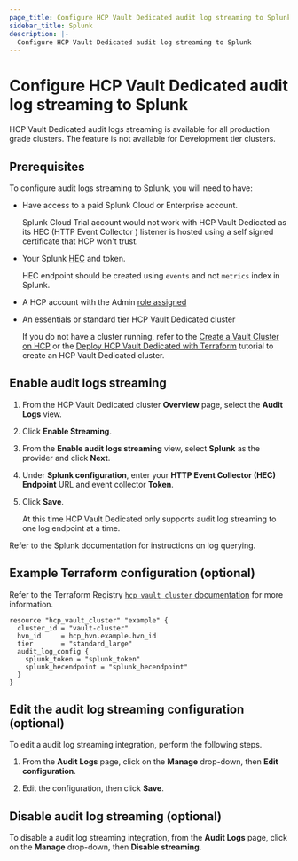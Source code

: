 ```yaml
---
page_title: Configure HCP Vault Dedicated audit log streaming to Splunk
sidebar_title: Splunk
description: |-
  Configure HCP Vault Dedicated audit log streaming to Splunk
---
```


# Configure HCP Vault Dedicated audit log streaming to Splunk

<Note title="Availability">

HCP Vault Dedicated audit logs streaming is available for all
production grade clusters. The feature is not available for Development tier
clusters.

</Note>

## Prerequisites

To configure audit logs streaming to Splunk, you will need to
have:

- Have access to a paid Splunk Cloud or Enterprise account.

  <Note>

  Splunk Cloud Trial account would not work with HCP Vault Dedicated as its HEC (HTTP Event Collector ) listener is hosted using a self signed certificate that HCP won't trust.

  </Note>

- Your Splunk [HEC](https://docs.splunk.com/Documentation/Splunk/8.2.2/Data/UsetheHTTPEventCollector) and token.

  <Note>

  HEC endpoint should be created using `events` and not `metrics` index in Splunk.

  </Note>

- A HCP account with the Admin [role assigned](/hcp/docs/hcp/iam/access-management)
- An essentials or standard tier HCP Vault Dedicated cluster

   <Note>

   If you do not have a cluster running, refer to the [Create a Vault Cluster on
   HCP](/vault/tutorials/get-started-hcp-vault-dedicated/get-started-vault) or  the [Deploy HCP Vault Dedicated with
   Terraform](/vault/tutorials/cloud-ops/terraform-hcp-provider-vault) tutorial to create an HCP Vault Dedicated
   cluster.

   </Note>

## Enable audit logs streaming

1. From the HCP Vault Dedicated cluster **Overview** page, select the **Audit Logs** view.

1. Click **Enable Streaming**.

1. From the **Enable audit logs streaming** view, select **Splunk** as the
   provider and click **Next**.

1. Under **Splunk configuration**, enter your **HTTP Event Collector (HEC)
   Endpoint** URL and event collector **Token**.

1. Click **Save**.

   <Note>

   At this time HCP Vault Dedicated only supports audit log streaming to one
   log endpoint at a time.

   </Note>

Refer to the Splunk documentation for instructions on log querying.

## Example Terraform configuration (optional)

Refer to the Terraform Registry [`hcp_vault_cluster` documentation](https://registry.terraform.io/providers/hashicorp/hcp/latest/docs/resources/vault_cluster#nested-schema-for-audit_log_config)
for more information.

```hcl
resource "hcp_vault_cluster" "example" {
  cluster_id = "vault-cluster"
  hvn_id     = hcp_hvn.example.hvn_id
  tier       = "standard_large"
  audit_log_config {
    splunk_token = "splunk_token"
    splunk_hecendpoint = "splunk_hecendpoint"
  }
}
```

## Edit the audit log streaming configuration (optional)

To edit a audit log streaming integration, perform the following steps.

1. From the **Audit Logs** page, click on the **Manage** drop-down, then **Edit
configuration**.

1. Edit the configuration, then click **Save**.

## Disable audit log streaming (optional)

To disable a audit log streaming integration, from the **Audit Logs** page,
click on the **Manage** drop-down, then **Disable streaming**.